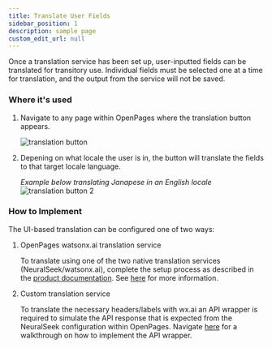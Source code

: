 ```yaml
---
title: Translate User Fields
sidebar_position: 1
description: sample page
custom_edit_url: null
---
```

<div style={{ borderBottom: '1px solid #000', marginTop: '20px', marginBottom: '20px' }}></div>
Once a translation service has been set up, user-inputted fields can be translated for transitory use. Individual fields must be selected one at a time for translation, and the output from the service will not be saved.

### Where it's used

1. Navigate to any page within OpenPages where the translation button appears.

    ![translation button](../../../images/translate_button.png)

2. Depening on what locale the user is in, the button will translate the fields to that target locale language.
    
    *Example below translating Janapese in an English locale*
    ![translation button 2](../../../images/after_translate.png)

### How to Implement

The UI-based translation can be configured one of two ways:
1. OpenPages watsonx.ai translation service

    To translate using one of the two native translation services (NeuralSeek/watsonx.ai), complete the setup process as described in the [product documentation](https://www.ibm.com/docs/en/openpages/9.0.0?topic=integrations-translation-services). See [here](../../Create/Translate%20User%20Fields/Native%20Translation%20Service) for more information.

2. Custom translation service

    To translate the necessary headers/labels with wx.ai an API wrapper is required to simulate the API response that is expected from the NeuralSeek configuration within OpenPages. Navigate [here](../../Create/Translate%20User%20Fields/Custom%20API%20Endpoint) for a walkthrough on how to implement the API wrapper.